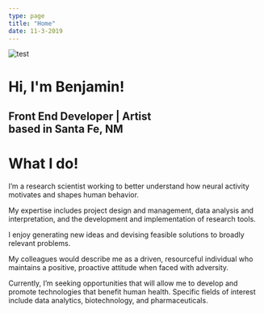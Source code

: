 ```yaml
---
type: page
title: "Home"
date: 11-3-2019
---
```



<div className="callout">
  <div className="hero">
    <img src="../images/wash-me.jpg" alt="test" />
  </div>
  <div className="heading">
    <h1>Hi, I'm Benjamin!</h1>
    <h2>
      Front End Developer | Artist <br /> based in Santa Fe, NM
    </h2>
  </div>
</div>

# What I do!

I’m a research scientist
working to better understand how neural activity motivates and shapes human
behavior.

My expertise includes project design and management, data analysis
and interpretation, and the development and implementation of research
tools.

I enjoy generating new ideas and devising feasible solutions to
broadly relevant problems.

My colleagues would describe me as a driven,
resourceful individual who maintains a positive, proactive attitude when
faced with adversity.

Currently, I’m seeking opportunities that will allow
me to develop and promote technologies that benefit human health. Specific
fields of interest include data analytics, biotechnology, and
pharmaceuticals.
